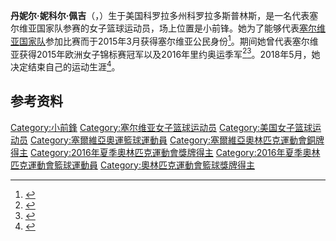 {{bots|deny=InternetArchiveBot}}
{{NoteTA|G1=Sports}}
{{Infobox basketball biography
| name         = 丹妮尔·佩吉
| image        = 20131005 - Open LFB - Villeneuve d'Ascq-Basket Landes 008.jpg
| image_size   = 180px
| caption      = 摄于2013年
| position     = [[小前锋|小前锋]]
| height_m     = 
| weight_kg    = 
| league       = 
| team         = 
| birth_date   = {{birth date and age|1986|11|14}}
| birth_place  = {{USA}}[[科罗拉多州|科罗拉多州]][[科罗拉多斯普林斯|科罗拉多斯普林斯]]
| nationality  = {{SRB}}<br>{{USA}}
| college      = [[内布拉斯加大学林肯分校|内布拉斯加大学林肯分校]]
| draft_league = WNBA
| draft_year   = 2008
| career_position= [[小前锋|小前锋]]
| career_number=
| career_start = 2008
| career_end   = 2018
| years1       = 2008
| team1        = [[康乃狄克太陽|康乃狄克太陽]]
| years2       = 2008–2009
| team2        = [[WBC_Dunav_Ruse|Dunav Ruse]]
| years3       = 2009–2010
| team3        = [[ASA_Jerusalem|ASA Jerusalem]]
| years4       = 2010–2011
| team4        = [[佐洛埃格塞格|佐洛埃格塞格]]
| years5       = 2011–2012
| team5        = [[Challes-les-Eaux_Basket|Challes-les-Eaux Basket]]
| years6       = 2012–2013
| team6        = [[Union_Lyon_Basket_Féminin|Lyon Basket]]
| years7       = 2013–2015
| team7        = [[Basket_Landes|Basket Landes]]
| years8       = 2015–2016
| team8        = [[CJM_Bourges_Basket|CJM Bourges Basket]]
| years9       = 2016–2018
| team9        = [[UNIQA_Sopron|UNIQA Sopron]]
| awards       = 
| medal_templates = 
{{MedalSport|女子[[篮球|篮球]]}}
{{MedalCountry|{{SRB}}}}
{{MedalCompetition|[[奥林匹克运动会|奥林匹克运动会]]}}
{{MedalBronze|[[2016年夏季奥林匹克运动会|2016 里约热内卢]]|[[2016年夏季奥林匹克运动会篮球比赛|团体]]}}
{{MedalCompetition|[[欧洲女子篮球锦标赛|欧洲女子篮球锦标赛]]}}
{{MedalGold|[[2015年欧洲女子篮球锦标赛|2015 布达佩斯]]|}}
}}
'''丹妮尔·妮科尔·佩吉'''（{{lang-en|Danielle Nicole Page}}，{{bd|1986年|11月14日||}}）生于美国科罗拉多州科罗拉多斯普林斯，是一名代表塞尔维亚国家队参赛的女子篮球运动员，场上位置是小前锋。她为了能够代表[[塞尔维亚国家女子篮球队|塞尔维亚国家队]]参加比赛而于2015年3月获得塞尔维亚公民身份<ref>{{cite news|title=Danijel Pejdž predstavljena u Košarkaškom savezu Srbije|url=http://kosarka24.rs/5666-danijel-pejdz-predstavljena-u-kosarkaskom-savezu-srbije|accessdate=2015-06-29|work=kosarka24.rs|date=2015-03-03|archive-url=https://web.archive.org/web/20150701074304/http://kosarka24.rs/5666-danijel-pejdz-predstavljena-u-kosarkaskom-savezu-srbije|archive-date=2015-07-01|deadurl=yes}}</ref>。期间她曾代表塞尔维亚获得2015年欧洲女子锦标赛冠军以及2016年里约奥运季军<ref>{{cite web|url=http://www.ffbb.com/la-france-en-argent-2|script-title=fr:La France en argent|work={{lang|fr|Fédération Française de BasketBall}}|date=2015-06-28|accessdate=2021-02-23|archiveurl=https://web.archive.org/web/20201025225012/http://www.ffbb.com/la-france-en-argent-2|archivedate=2020-10-25}}</ref><ref>{{cite web|url=https://www.sports-reference.com/olympics/athletes/pa/danielle-page-1.html|title=Danielle Page|work=Sport Reference|accessdate=2021-02-23|archiveurl=https://web.archive.org/web/20200418092832/https://www.sports-reference.com/olympics/athletes/pa/danielle-page-1.html|archivedate=2020-04-18}}</ref>。2018年5月，她决定结束自己的运动生涯<ref>{{cite web|script-title=sr:NEOČEKIVANA ODLUKA Zlatna reprezentativka Srbije završila karijeru!|url=https://sport.blic.rs/kosarka/evropska-kosarka/neocekivana-odluka-zlatna-reprezentativka-srbije-zavrsila-karijeru/g4nl65f|publisher=Blic|date=2018-05-15|accessdate=2018-05-15|archiveurl=https://web.archive.org/web/20200806104436/https://sport.blic.rs/kosarka/evropska-kosarka/neocekivana-odluka-zlatna-reprezentativka-srbije-zavrsila-karijeru/g4nl65f|archivedate=2020-08-06}}</ref>。

==参考资料==
{{reflist}}

{{DEFAULTSORT:Page, Danielle}}
[[Category:小前鋒|Category:小前鋒]]
[[Category:塞尔维亚女子篮球运动员|Category:塞尔维亚女子篮球运动员]]
[[Category:美国女子篮球运动员|Category:美国女子篮球运动员]]
[[Category:塞爾維亞奧運籃球運動員|Category:塞爾維亞奧運籃球運動員]]
[[Category:塞爾維亞奧林匹克運動會銅牌得主|Category:塞爾維亞奧林匹克運動會銅牌得主]]
[[Category:2016年夏季奧林匹克運動會獎牌得主|Category:2016年夏季奧林匹克運動會獎牌得主]]
[[Category:2016年夏季奧林匹克運動會籃球運動員|Category:2016年夏季奧林匹克運動會籃球運動員]]
[[Category:奧林匹克運動會籃球獎牌得主|Category:奧林匹克運動會籃球獎牌得主]]